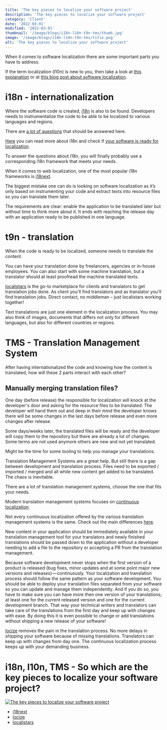 ```yaml
---
title: 'The key pieces to localize your software project'
description: 'The key pieces to localize your software project'
category: 'Client'
date: '2022-03-01'
modified: '2022-03-01'
thumbnail: '/image/blogs/i18n-l10n-t9n-tms/thumb.jpg'
image: '/image/blogs/i18n-l10n-t9n-tms/title.png'
alt: 'The key pieces to localize your software project'
---
```


When it comes to software localization there are some important parts you have to address.

If the term localization (l10n) is new to you, then take a look at [this explanation](https://locize.com/blog/localization/) or at [this blog post about software localization](https://locize.com/blog/what-is-software-localization/).


# i18n - internationalization

Where the software code is created, [i18n](https://locize.com/blog/what-is-i18n/) is also to be found. Developers needs to instrumentalize the code to be able to be localized to various languages and regions.

There are [a lot of questions](https://locize.com/blog/is-your-software-ready-for-localization/) that should be answered here.

<Hint title="More information" color="orange">
  <a href="https://locize.com/blog/what-is-i18n/" title="What is i18n?">Here</a> you can read more about i18n and check if <a href="https://locize.com/blog/is-your-software-ready-for-localization/" title="Is your software ready for localization?">your software is ready for localization</a>.
</Hint>

To answer the questions about i18n, you will finally probably use a corresponding i18n framework that meets your needs.

<Hint title="Advice" color="limegreen" img="/image/blogs/i18n-l10n-t9n-tms/i18next-logo.png" imgUrl="https://www.i18next.com" imgTitle="i18next - The best i18n frameworks for JavaScript">
  When it comes to web localization, one of the most popular i18n frameworks is <a href="https://www.i18next.com" title="i18next - The best i18n frameworks for JavaScript">i18next</a>.
</Hint>


The biggest mistake one can do is looking on software localization as it’s only based on instrumenting your code and extract texts into resource files so you can translate them later.

The requirements are clear: enable the application to be translated later but without time to think more about it. It ends with reaching the release day with an application ready to be published in one language.


# t9n - translation

When the code is ready to be localized, someone needs to translate the content.

You can have your translation done by freelancers, agencies or in-house employees. You can also start with some machine translation, but a translator should at least proofread the machine translated texts.

<Hint title="Advice" color="limegreen" img="/image/blogs/i18n-l10n-t9n-tms/localistars-logo.svg" imgUrl="https://www.localistars.com" imgTitle="localistars - The Translation Marketplace that connects clients with translators">
  <a href="https://www.localistars.com" title="localistars - The Translation Marketplace that connects clients with translators">localistars</a> is the go-to marketplace for clients and translators to get translation jobs done.
  As client you'll find translators and as translator you'll find translation jobs. Direct contact, no middleman – just localistars working together!
</Hint>

Text translations are just one element in the localization process. You may also think of images, documents that differs not only for different languages, but also for different countries or regions.


# TMS - Translation Management System

After having internationalized the code and knowing how the content is translated, how will these 2 parts interact with each other?

<Hint title="What is Translation Management?" color="orange" content="Translation management is the systematic process and automation that manages translations and other digital assets, eliminating repetitive and laborious manual tasks while enabling progress overview and control, increasing collaboration and delivering greater efficiency." />

## Manually merging translation files?

One day (before release) the responsible for localization will knock at the developer's door and asking for the resource files to be translated. The developer will hand them out and deep in their mind the developer knows there will be some changes in the last days before release and even more changes after release.

Some days/weeks later, the translated files will be ready and the developer will copy them to the repository but there are already a lot of changes. Some terms are not used anymore others are new and not yet translated.

Might be the time for some tooling to help you manage your translations.

Translation Management Systems are a great help. But still there is a gap between development and translation process. Files need to be exported / imported / merged and all while new content get added to be translated. The chaos is inevitable.

There are a lot of translation management systems, choose the one that fits your needs.

Modern translation management systems focuses on [continuous localization](../real-continuous-localization/).

<Hint title="More information" color="orange">
  Not every continuous localization offered by the various translation management systems is the same. Check out the main differences <a href="../real-continuous-localization/" title="Continuous Localization vs. Continuous Localization">here</a>.
</Hint>

New content in your application should be immediately available in your translation management tool for your translators and newly finished translations should be passed down to the application without a developer needing to add a file to the repository or accepting a PR from the translation management.

Because software development never stops when the first version of a product is released (bug fixes, minor updates and at some point major new versions and releases) — continuously. Your localization and translation process should follow the same pattern as your software development. You should be able to deploy your translation files separated from your software so you can update and manage them independently. And if you do so, you have to make sure you can have more then one version of your translations; at least one for the current released version and one for the current development branch. That way your technical writers and translators can take care of the translations from the first day and keep up with changes with ease. By doing this it is even possible to change or add translations without shipping a new release of your software!

<Hint title="Advice" color="limegreen" img="/image/blogs/i18n-l10n-t9n-tms/locize-logo.png" imgUrl="https://www.locize.com" imgTitle="locize - Bridging the gap between translation and development">
  <a href="https://www.locize.com" title="locize - Bridging the gap between translation and development">locize</a> removes the pain in the translation process. No more delays in shipping your software because of missing translations. Translators can keep up with changes from day one. The continuous localization process keeps up with your demanding business.
</Hint>


# i18n, l10n, TMS - So which are the key pieces to localize your software project?

[![](/image/blogs/i18n-l10n-t9n-tms/puzzle_specific.png "The key pieces to localize your software project")](https://www.localistars.com/ecosystem/)

- [i18next](https://www.i18next.com)
- [locize](https://www.locize.com)
- [localistars](https://www.localistars.com)
